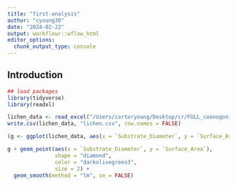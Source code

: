 ```yaml
---
title: "first-analysis"
author: "cyoung30"
date: "2024-02-22"
output: workflowr::wflow_html
editor_options:
  chunk_output_type: console
---
```


## Introduction

```r
## load packages
library(tidyverse)
library(readxl)

lichen_data <- read_excel("/Users/carteryoung/Desktop/cr/FULL_coenogonium.xlsx")
write.csv(lichen_data, "lichen.csv", row.names = FALSE)

(g <- ggplot(lichen_data, aes(x = `Substrate_Diameter`, y = `Surface_Area`)))

g + geom_point(aes(x = `Substrate_Diameter`, y = `Surface_Area`), 
               shape = "diamond", 
               color = "darkolivegreen3", 
               size = 2) + 
  geom_smooth(method = "lm", se = FALSE)

```


